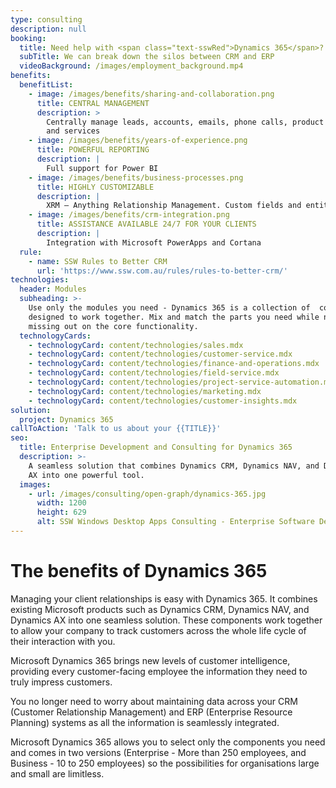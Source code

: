 ```yaml
---
type: consulting
description: null
booking:
  title: Need help with <span class="text-sswRed">Dynamics 365</span>?
  subTitle: We can break down the silos between CRM and ERP
  videoBackground: /images/employment_background.mp4
benefits:
  benefitList:
    - image: /images/benefits/sharing-and-collaboration.png
      title: CENTRAL MANAGEMENT
      description: >
        Centrally manage leads, accounts, emails, phone calls, product sales, 
        and services
    - image: /images/benefits/years-of-experience.png
      title: POWERFUL REPORTING
      description: |
        Full support for Power BI
    - image: /images/benefits/business-processes.png
      title: HIGHLY CUSTOMIZABLE
      description: |
        XRM – Anything Relationship Management. Custom fields and entities.
    - image: /images/benefits/crm-integration.png
      title: ASSISTANCE AVAILABLE 24/7 FOR YOUR CLIENTS
      description: |
        Integration with Microsoft PowerApps and Cortana
  rule:
    - name: SSW Rules to Better CRM
      url: 'https://www.ssw.com.au/rules/rules-to-better-crm/'
technologies:
  header: Modules
  subheading: >-
    Use only the modules you need - Dynamics 365 is a collection of  components
    designed to work together. Mix and match the parts you need while not
    missing out on the core functionality.
  technologyCards:
    - technologyCard: content/technologies/sales.mdx
    - technologyCard: content/technologies/customer-service.mdx
    - technologyCard: content/technologies/finance-and-operations.mdx
    - technologyCard: content/technologies/field-service.mdx
    - technologyCard: content/technologies/project-service-automation.mdx
    - technologyCard: content/technologies/marketing.mdx
    - technologyCard: content/technologies/customer-insights.mdx
solution:
  project: Dynamics 365
callToAction: 'Talk to us about your {{TITLE}}'
seo:
  title: Enterprise Development and Consulting for Dynamics 365
  description: >-
    A seamless solution that combines Dynamics CRM, Dynamics NAV, and Dynamics
    AX into one powerful tool.
  images:
    - url: /images/consulting/open-graph/dynamics-365.jpg
      width: 1200
      height: 629
      alt: SSW Windows Desktop Apps Consulting - Enterprise Software Development
---
```


# The benefits of **Dynamics 365**

<VideoEmbed url="https://www.youtube.com/watch?v=HWeskYHfwio" />

<VideoEmbed url="https://www.youtube.com/watch?v=PV9w_rFsL1E" />

<VideoEmbed url="https://www.youtube.com/watch?v=loBH0g6N0zM" />

Managing your client relationships is easy with Dynamics 365. It combines
existing Microsoft products such as Dynamics CRM, Dynamics NAV, and Dynamics AX
into one seamless solution. These components work together to allow your company
to track customers across the whole life cycle of their interaction with you.

Microsoft Dynamics 365 brings new levels of customer intelligence, providing
every customer-facing employee the information they need to truly impress
customers.

You no longer need to worry about maintaining data across your CRM (Customer
Relationship Management) and ERP (Enterprise Resource Planning) systems as all
the information is seamlessly integrated.

Microsoft Dynamics 365 allows you to select only the components you need and
comes in two versions (Enterprise - More than 250 employees, and Business - 10
to 250 employees) so the possibilities for organisations large and small are
limitless.
